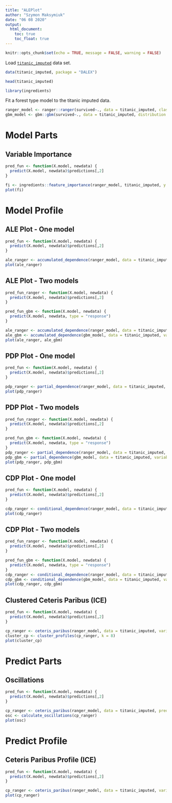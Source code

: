 ```yaml
---
title: "ALEPlot"
author: "Szymon Maksymiuk"
date: "06 08 2020"
output:
  html_document:
    toc: true
    toc_float: true
---
```

  
```r
knitr::opts_chunk$set(echo = TRUE, message = FALSE, warning = FALSE)
```



Load [`titanic_imputed`](https://modeloriented.github.io/DALEX/reference/titanic.html) data set.

```r
data(titanic_imputed, package = "DALEX")

head(titanic_imputed)
```

```r
library(ingredients)
```


Fit a forest type model to the titanic imputed data.

```r
ranger_model <- ranger::ranger(survived~., data = titanic_imputed, classification = TRUE, probability = TRUE)
gbm_model <- gbm::gbm(survived~., data = titanic_imputed, distribution = "bernoulli")
```

# Model Parts

## Variable Importance


```r
pred_fun <- function(X.model, newdata) {
  predict(X.model, newdata)$predictions[,2]
}

fi <- ingredients::feature_importance(ranger_model, titanic_imputed, y = titanic_imputed$survived, predict_function = pred_fun)
plot(fi)

```


# Model Profile

## ALE Plot - One model

```r
pred_fun <- function(X.model, newdata) {
  predict(X.model, newdata)$predictions[,2]
}

ale_ranger <- accumulated_dependence(ranger_model, data = titanic_imputed, variables = "fare", predict_function = pred_fun)
plot(ale_ranger)
```

## ALE Plot - Two models

```r
pred_fun_ranger <- function(X.model, newdata) {
  predict(X.model, newdata)$predictions[,2]
}

pred_fun_gbm <- function(X.model, newdata) {
  predict(X.model, newdata, type = "response")
}

ale_ranger <- accumulated_dependence(ranger_model, data = titanic_imputed, variables = "fare", predict_function = pred_fun_ranger)
ale_gbm <- accumulated_dependence(gbm_model, data = titanic_imputed, variables = "fare", predict_function = pred_fun_gbm)
plot(ale_ranger, ale_gbm)
```


## PDP Plot - One model

```r
pred_fun <- function(X.model, newdata) {
  predict(X.model, newdata)$predictions[,2]
}

pdp_ranger <- partial_dependence(ranger_model, data = titanic_imputed, variables = "fare", predict_function = pred_fun)
plot(pdp_ranger)
```

## PDP Plot - Two models

```r
pred_fun_ranger <- function(X.model, newdata) {
  predict(X.model, newdata)$predictions[,2]
}

pred_fun_gbm <- function(X.model, newdata) {
  predict(X.model, newdata, type = "response")
}
pdp_ranger <- partial_dependence(ranger_model, data = titanic_imputed, variables = "fare", predict_function = pred_fun_ranger)
pdp_gbm <- partial_dependence(gbm_model, data = titanic_imputed, variables = "fare", predict_function = pred_fun_gbm)
plot(pdp_ranger, pdp_gbm)
```

## CDP Plot - One model

```r
pred_fun <- function(X.model, newdata) {
  predict(X.model, newdata)$predictions[,2]
}

cdp_ranger <- conditional_dependence(ranger_model, data = titanic_imputed, variables = "fare", predict_function = pred_fun)
plot(cdp_ranger)
```

## CDP Plot - Two models

```r
pred_fun_ranger <- function(X.model, newdata) {
  predict(X.model, newdata)$predictions[,2]
}

pred_fun_gbm <- function(X.model, newdata) {
  predict(X.model, newdata, type = "response")
}
cdp_ranger <- conditional_dependence(ranger_model, data = titanic_imputed, variables = "fare", predict_function = pred_fun_ranger)
cdp_gbm <- conditional_dependence(gbm_model, data = titanic_imputed, variables = "fare", predict_function = pred_fun_gbm)
plot(cdp_ranger, cdp_gbm)
```

## Clustered Ceteris Paribus (ICE)

```r
pred_fun <- function(X.model, newdata) {
  predict(X.model, newdata)$predictions[,2]
}

cp_ranger <- ceteris_paribus(ranger_model, data = titanic_imputed, variables = "fare", predict_function = pred_fun, new_observation = titanic_imputed)
cluster_cp <- cluster_profiles(cp_ranger, k = 8)
plot(cluster_cp)
```

# Predict Parts

## Oscillations

```r
pred_fun <- function(X.model, newdata) {
  predict(X.model, newdata)$predictions[,2]
}

cp_ranger <- ceteris_paribus(ranger_model, data = titanic_imputed, predict_function = pred_fun, new_observation = titanic_imputed[1,])
osc <- calculate_oscillations(cp_ranger)
plot(osc)
```

# Predict Profile

## Ceteris Paribus Profile (ICE)

```r
pred_fun <- function(X.model, newdata) {
  predict(X.model, newdata)$predictions[,2]
}

cp_ranger <- ceteris_paribus(ranger_model, data = titanic_imputed, variables = "fare", predict_function = pred_fun, new_observation = titanic_imputed[1,])
plot(cp_ranger)
```
